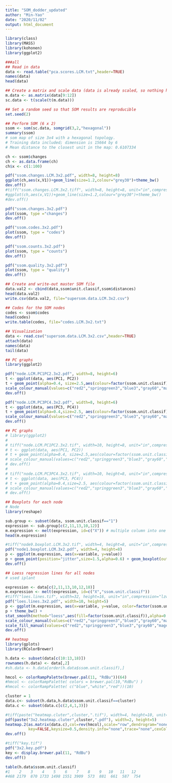 ```yaml
---
title: "SOM_dodder_updated"
author: "Min-Yao"
date: "2020/11/02"
output: html_document
---
```


```r
library(class)
library(MASS)
library(kohonen)
library(ggplot2)
```

```r
###all
## Read in data
data <- read.table("pca.scores.LCM.txt",header=TRUE)
names(data)
head(data)
```

```r
## Create a matrix and scale data (data is already scaled, so nothing happens actually besides making a matrix)
m.data <- as.matrix(data[9:12])
sc.data <- t(scale(t(m.data)))
```

```r
## Set a random seed so that SOM results are reproducible
set.seed(2)
```

```r
## Perform SOM (6 x 2)
ssom <- som(sc.data, somgrid(3,2,"hexagonal"))
summary(ssom)
# som map of size 3x4 with a hexagonal topology.
# Training data included; dimension is 15664 by 6
# Mean distance to the closest unit in the map: 0.6107334
```

```r
ch <- ssom$changes
ch <- as.data.frame(ch)
ch$x <- c(1:100)

pdf("ssom.changes.LCM.3x2.pdf", width=8, height=8)
ggplot(ch,aes(x,V1))+geom_line(size=1.2,colour="grey30")+theme_bw()
dev.off()
#tiff("ssom.changes.LCM.3x2.tiff", width=8, height=8, unit="in",compression="lzw",res=100)
#ggplot(ch,aes(x,V1))+geom_line(size=1.2,colour="grey30")+theme_bw()
#dev.off()
```

```r
pdf("ssom.changes.3x2.pdf")
plot(ssom, type ="changes")
dev.off()

pdf("ssom.codes.3x2.pdf")
plot(ssom, type = "codes")
dev.off()

pdf("ssom.counts.3x2.pdf")
plot(ssom, type = "counts")
dev.off()

pdf("ssom.quality.3x2.pdf")
plot(ssom, type = "quality")
dev.off()
```

```r
## Create and write-out master SOM file
data.val2 <- cbind(data,ssom$unit.classif,ssom$distances)
head(data.val2)
write.csv(data.val2, file="supersom.data.LCM.3x2.csv")
```

```r
## Codes for the SOM nodes
codes <- ssom$codes
head(codes)
write.table(codes, file="codes.LCM.3x2.txt")
```

```r
## Visualization
data <- read.csv("supersom.data.LCM.3x2.csv",header=TRUE)
attach(data)
names(data)
tail(data)
```

```r
## PC graphs
library(ggplot2)

pdf("node.LCM.PC1PC2.3x2.pdf", width=8, height=6)
t <- ggplot(data, aes(PC1, PC2))
t + geom_point(alpha=0.4, size=2.5,aes(colour=factor(ssom.unit.classif))) + theme_bw() + 
scale_colour_manual(values=c("red2","springgreen3","blue3","gray60","magenta3","yellow4","turquoise2","deeppink1","black","palegreen4","yellow","green"))
dev.off()

pdf("node.LCM.PC3PC4.3x2.pdf", width=8, height=6)
t <- ggplot(data, aes(PC3, PC4))
t + geom_point(alpha=0.4,size=2.5, aes(colour=factor(ssom.unit.classif))) + theme_bw() +
scale_colour_manual(values=c("red2","springgreen3","blue3","gray60","magenta3","yellow4","turquoise2","deeppink1","black","palegreen4","yellow","green"))
dev.off()
```

```r
## PC graphs
# library(ggplot2)
# 
# tiff("node.LCM.PC1PC2.3x2.tif", width=10, height=8, unit="in",compression="lzw",res=100)
# t <- ggplot(data, aes(PC1, PC2))
# t + geom_point(alpha=0.4, size=2.5,aes(colour=factor(ssom.unit.classif))) + theme_bw() + 
# scale_colour_manual(values=c("red2","springgreen3","blue3","gray60","magenta3","yellow4","turquoise2","deeppink1","black","palegreen4","yellow","green"))
# dev.off()
# 
# tiff("node.LCM.PC3PC4.3x2.tif", width=10, height=8, unit="in",compression="lzw",res=100)
# t <- ggplot(data, aes(PC3, PC4))
# t + geom_point(alpha=0.4,size=2.5, aes(colour=factor(ssom.unit.classif))) + theme_bw() + 
# scale_colour_manual(values=c("red2","springgreen3","blue3","gray60","magenta3","yellow4","turquoise2","deeppink1","black","palegreen4","yellow","green"))
# dev.off()
```

```r
## Boxplots for each node
# Node
library(reshape)

sub.group <- subset(data, ssom.unit.classif=="1")
expression <- sub.group[c(2,11,13,10,12)]
m.expression <- melt(expression, id=c("X")) # multiple column into one column
head(m.expression)

#tiff("node9.boxplot.LCM.3x2.tif", width=4, height=8, unit="in",compression="lzw",res=100)
pdf("node1.boxplot.LCM.3x2.pdf", width=4, height=8)
p <- ggplot(m.expression, aes(x=variable, y=value))
p + geom_point(position="jitter",size=1.5,alpha=0.6) + geom_boxplot(outlier.size=0, alpha=0.8) + theme_bw()
dev.off()
```

```r
## Loess regression lines for all nodes
# used iplant

expression <- data[c(2,11,13,10,12,18)]
m.expression <- melt(expression, id=c("X","ssom.unit.classif"))
#tiff("loes.lines.tif", width=32, height=16, unit="in",compression="lzw",res=250)
pdf("loes.lines.3x2.pdf", width=10, height=5)
p <- ggplot(m.expression, aes(x=variable, y=value, color=factor(ssom.unit.classif),group=ssom.unit.classif))
p + theme_bw() + 
stat_smooth(method="loess",aes(fill=factor(ssom.unit.classif)),alpha=0.4,size=1,span = 0.4) +
scale_colour_manual(values=c("red2","springgreen3","blue3","gray60","magenta3","yellow4","turquoise2","deeppink1","black","palegreen4","yellow","green")) +
scale_fill_manual(values=c("red2","springgreen3","blue3","gray60","magenta3","yellow4","turquoise2","deeppink1","black","palegreen4","yellow","green"))
dev.off()
```

```r
## heatmap
library(gplots)
library(RColorBrewer)

h.data <- subset(data[c(10:13,18)])
rownames(h.data) <- data[,2]
#sh.data <- h.data[order(h.data$ssom.unit.classif),]

hmcol <- colorRampPalette(brewer.pal(11, "RdBu"))(64)
#hmcol <- colorRampPalette( colors = brewer.pal(10,"RdBu") )
#hmcol <- colorRampPalette( c("blue","white","red"))(10)

cluster = 1
data.c<- subset(h.data,h.data$ssom.unit.classif==cluster)
data.c <- subset(data.c[c(2,4,1,3)])

#tiff(paste("heatmap.cluter",cluster,".tif"), width=4, height=10, unit="in",compression="lzw",res=200)
pdf(paste("3x2.heatmap.cluter",cluster,".pdf"), width=2, height=5)
heatmap.2(as.matrix(data.c),col=rev(hmcol),scale="row",dendrogram="none",
          key=FALSE,keysize=0.5,density.info="none",trace="none",cexCol=0.5,labRow=NA,Colv=FALSE)
dev.off()

#tiff("key.tif")
pdf("3x2.key.pdf")
key <- display.brewer.pal(11, "RdBu")
dev.off()

table(h.data$ssom.unit.classif)
#1    2    3    4    5    6    7    8    9   10   11   12 
#468 2179  870 1733 1498 1551 3909  573  881  661  587  754 


```

